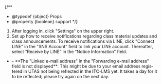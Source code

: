 
{/**
  * @typedef {object} Props
  * @property {boolean} support
  */}

1. After logging in, click "Settings" on the upper right.
1. Set up how to receive notifications regarding class material updates and class announcements. To receive notifications via LINE, click "Connect LINE" in the "SNS Account" field to link your LINE account. Thereafter, select “Receive by LINE” in the “Notice Information” field.

- <Help lang="en" support={props.support}>
    - **The "Linked e-mail address" in the "Forwarding e-mail address" field is not displayed**: This might be due to your email address registered in UTAS not being reflected in the ITC-LMS yet. It takes a day for it to be reflected; please try again on the next day.
  </Help>

